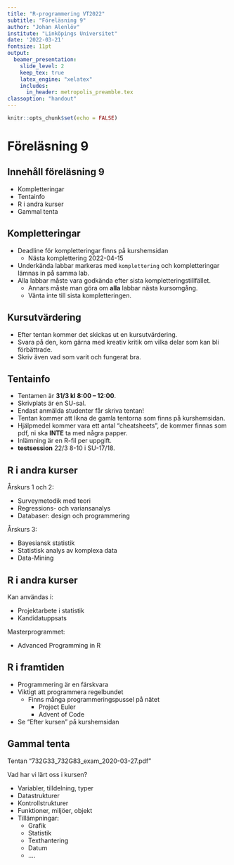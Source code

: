 ```yaml
---
title: "R-programmering VT2022"
subtitle: "Föreläsning 9"
author: "Johan Alenlöv"
institute: "Linköpings Universitet"
date: '2022-03-21'
fontsize: 11pt
output:
  beamer_presentation:
    slide_level: 2
    keep_tex: true
    latex_engine: "xelatex"
    includes:
      in_header: metropolis_preamble.tex
classoption: "handout"
---
```

```r
knitr::opts_chunk$set(echo = FALSE)
```

# Föreläsning 9

## Innehåll föreläsning 9

- Kompletteringar
- Tentainfo
- R i andra kurser
- Gammal tenta

## Kompletteringar

- Deadline för kompletteringar finns på kurshemsidan
  - Nästa komplettering 2022-04-15
- Underkända labbar markeras med `komplettering` och kompletteringar lämnas in på samma lab.
- Alla labbar måste vara godkända efter sista kompletteringstillfället.
  - Annars måste man göra om **alla** labbar nästa kursomgång.
  - Vänta inte till sista kompletteringen.

## Kursutvärdering

- Efter tentan kommer det skickas ut en kursutvärdering.
- Svara på den, kom gärna med kreativ kritik om vilka delar som kan bli förbättrade.
- Skriv även vad som varit och fungerat bra.

## Tentainfo

- Tentamen är **31/3 kl 8:00 -- 12:00**.
- Skrivplats är en SU-sal.
- Endast anmälda studenter får skriva tentan!
- Tentan kommer att likna de gamla tentorna som finns på kurshemsidan.
- Hjälpmedel kommer vara ett antal "cheatsheets", de kommer finnas som pdf, ni ska **INTE** ta med några papper.
- Inlämning är en R-fil per uppgift.
- **testsession** 22/3 8-10 i SU-17/18.

## R i andra kurser

Årskurs 1 och 2:

- Surveymetodik med teori
- Regressions- och variansanalys
- Databaser: design och programmering

Årskurs 3:

- Bayesiansk statistik
- Statistisk analys av komplexa data
- Data-Mining

## R i andra kurser

Kan användas i:

- Projektarbete i statistik
- Kandidatuppsats

Masterprogrammet:

- Advanced Programming in R

## R i framtiden

- Programmering är en färskvara
- Viktigt att programmera regelbundet
  - Finns många programmeringspussel på nätet
    - Project Euler
    - Advent of Code
- Se "Efter kursen" på kurshemsidan

## Gammal tenta

Tentan "732G33_732G83_exam_2020-03-27.pdf"

Vad har vi lärt oss i kursen?

- Variabler, tilldelning, typer
- Datastrukturer
- Kontrollstrukturer
- Funktioner, miljöer, objekt
- Tillämpningar:
  - Grafik
  - Statistik
  - Texthantering
  - Datum
  - ....
